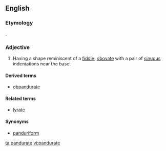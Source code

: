 ==English==

===Etymology===
{{etyl|la|en}} {{lena}} {{term|pandura|lang=la||a pandore}}.

===Adjective===
{{en-adj}}

# {{context|botany|of leaves}} Having a shape reminiscent of a [[fiddle]]; [[obovate]] with a pair of [[sinuous]] indentations near the base.

====Derived terms====
* [[obpandurate]]

====Related terms====
* [[lyrate]]

====Synonyms====
* [[panduriform]]

[[ta:pandurate]]
[[vi:pandurate]]